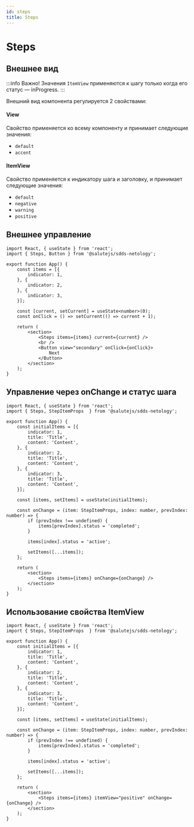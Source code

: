 ```yaml
---
id: steps
title: Steps
---
```



# Steps

<Description name="Steps" />
<PropsTable name="Steps" />

## Внешнее вид

:::info
Важно! Значения `ItemView` применяются к шагу только когда его статус — inProgress.
:::

Внешний вид компонента регулируется 2 свойствами:

#### View

Свойство применяется ко всему компоненту и принимает следующие значения:
- `default`
- `accent`

#### ItemView

Свойство применяется к индикатору шага и заголовку, и принимает следующие значения:
- `default`
- `negative`
- `warning`
- `positive`

## Внешнее управление

```tsx live
import React, { useState } from 'react';
import { Steps, Button } from '@salutejs/sdds-netology';

export function App() {
    const items = [{
        indicator: 1,
    }, {
        indicator: 2,
    }, {
        indicator: 3,
    }];

    const [current, setCurrent] = useState<number>(0);
    const onClick = () => setCurrent(() => current + 1);

    return (
        <section>
            <Steps items={items} current={current} />
            <br />
            <Button view="secondary" onClick={onClick}>
                Next
            </Button>
        </section>
    );
}
```

## Управление через onChange и статус шага

```tsx live
import React, { useState } from 'react';
import { Steps, StepItemProps  } from '@salutejs/sdds-netology';

export function App() {
    const initialItems = [{
        indicator: 1,
        title: 'Title',
        content: 'Content',
    }, {
        indicator: 2,
        title: 'Title',
        content: 'Content',
    }, {
        indicator: 3,
        title: 'Title',
        content: 'Content',
    }];

    const [items, setItems] = useState(initialItems);

    const onChange = (item: StepItemProps, index: number, prevIndex: number) => {
        if (prevIndex !== undefined) {
            items[prevIndex].status = 'completed';
        }

        items[index].status = 'active';

        setItems([...items]);
    };

    return (
        <section>
            <Steps items={items} onChange={onChange} />
        </section>
    );
}
```


## Использование свойства ItemView

```tsx live
import React, { useState } from 'react';
import { Steps, StepItemProps  } from '@salutejs/sdds-netology';

export function App() {
    const initialItems = [{
        indicator: 1,
        title: 'Title',
        content: 'Content',
    }, {
        indicator: 2,
        title: 'Title',
        content: 'Content',
    }, {
        indicator: 3,
        title: 'Title',
        content: 'Content',
    }];

    const [items, setItems] = useState(initialItems);

    const onChange = (item: StepItemProps, index: number, prevIndex: number) => {
        if (prevIndex !== undefined) {
            items[prevIndex].status = 'completed';
        }

        items[index].status = 'active';

        setItems([...items]);
    };

    return (
        <section>
            <Steps items={items} itemView="positive" onChange={onChange} />
        </section>
    );
}
```
